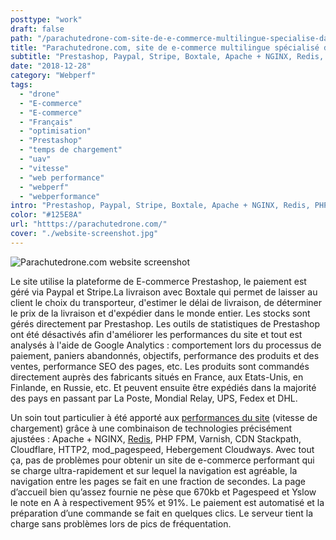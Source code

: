 ```yaml
---
posttype: "work"
draft: false
path: "/parachutedrone-com-site-de-e-commerce-multilingue-specialise-dans-la-vente-daccessoires-pour-drones-de-loisirs-et-professionnels"
title: "Parachutedrone.com, site de e-commerce multilingue spécialisé dans la vente d'accessoires pour drones de loisirs et professionnels."
subtitle: "Prestashop, Paypal, Stripe, Boxtale, Apache + NGINX, Redis, PHP FPM, Varnish, CDN Stackpath, Cloudflare, HTTP2, mod_pagespeed, Hebergement Cloudways."
date: "2018-12-28"
category: "Webperf"
tags: 
  - "drone"
  - "E-commerce"
  - "E-commerce"
  - "Français"
  - "optimisation"
  - "Prestashop"
  - "temps de chargement"
  - "uav"
  - "vitesse"
  - "web performance"
  - "webperf"
  - "webperformance"
intro: "Prestashop, Paypal, Stripe, Boxtale, Apache + NGINX, Redis, PHP FPM, Varnish, CDN Stackpath, Cloudflare, HTTP2, mod_pagespeed, Hebergement Cloudways."
color: "#125E8A"
url: "htttps://parachutedrone.com/"
cover: "./website-screenshot.jpg"
---
```


![Parachutedrone.com website screenshot](./2018-12-28---parachutedrone-com-site-de-e-commerce-multilingue-specialise-dans-la-vente-daccessoires-pour-drones-de-loisirs-et-professionnels/website-screenshot.jpg)

Le site utilise la plateforme de E-commerce Prestashop, le paiement est géré via Paypal et Stripe.La livraison avec Boxtale qui permet de laisser au client le choix du transporteur, d'estimer le délai de livraison, de déterminer le prix de la livraison et d'expédier dans le monde entier. Les stocks sont gérés directement par Prestashop. Les outils de statistiques de Prestashop ont été désactivés afin d'améliorer les performances du site et tout est analysés à l'aide de Google Analytics : comportement lors du processus de paiement, paniers abandonnés, objectifs, performance des produits et des ventes, performance SEO des pages, etc. Les produits sont commandés directement auprès des fabricants situés en France, aux Etats-Unis, en Finlande, en Russie, etc. Et peuvent ensuite être expédiés dans la majorité des pays en passant par La Poste, Mondial Relay, UPS, Fedex et DHL.

Un soin tout particulier à été apporté aux [performances du site](/posts/comment-optimiser-le-temps-de-chargement-dun-site-web/) (vitesse de chargement) grâce à une combinaison de technologies précisément ajustées : Apache + NGINX, [Redis](https://gaelbillon.com/installer-et-configurer-redis-pour-wordpress-en-5-minutes/), PHP FPM, Varnish, CDN Stackpath, Cloudflare, HTTP2, mod\_pagespeed, Hebergement Cloudways. Avec tout ça, pas de problèmes pour obtenir un site de e-commerce performant qui se charge ultra-rapidement et sur lequel la navigation est agréable, la navigation entre les pages se fait en une fraction de secondes. La page d’accueil bien qu’assez fournie ne pèse que 670kb et Pagespeed et Yslow le note en A à respectivement 95% et 91%. Le paiement est automatisé et la préparation d’une commande se fait en quelques clics. Le serveur tient la charge sans problèmes lors de pics de fréquentation.
